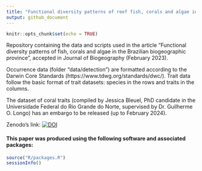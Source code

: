```yaml
---
title: "Functional diversity patterns of reef fish, corals and algae in the Brazilian biogeographic province"
output: github_document
---
```




<!-- README.md is generated from README.Rmd. Please edit that file -->

<!-- badges: start -->
<!-- badges: end -->



```r
knitr::opts_chunk$set(echo = TRUE)
```


Repository containing the data and scripts used in the article "Functional diversity patterns of fish, corals and algae in the Brazilian biogeographic province", accepted in Journal of Biogeography (February 2023).

Occurrence data (folder "data/detection") are formatted according to the Darwin Core Standards (https://www.tdwg.org/standards/dwc/). Trait data follow the basic format of trait datasets: species in the rows and traits in the columns.

The dataset of coral traits (compiled by Jessica Bleuel, PhD candidate in the Universidade Federal do Rio Grande do Norte, supervised by Dr. Guilherme O. Longo) has an embargo to be released (up to February 2024).

Zenodo's link: [![DOI](https://zenodo.org/badge/289125423.svg)](https://zenodo.org/badge/latestdoi/289125423)


<!-- badges: start -->
<!-- badges: end -->


#### This paper was produced using the following software and associated packages:

```r

source("R/packages.R")
sessionInfo()


```

